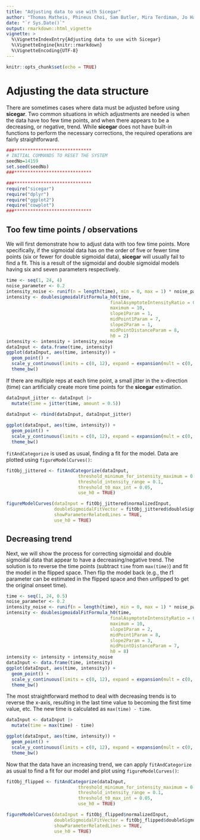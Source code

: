 ```yaml
---
title: "Adjusting data to use with Sicegar"
author: "Thomas Matheis, Phineus Choi, Sam Butler, Mira Terdiman, Jo Hardin"
date: "`r Sys.Date()`"
output: rmarkdown::html_vignette
vignette: >
  %\VignetteIndexEntry{Adjusting data to use with Sicegar}
  %\VignetteEngine{knitr::rmarkdown}
  %\VignetteEncoding{UTF-8}
---
```


```r
knitr::opts_chunk$set(echo = TRUE)
```

# Adjusting the data structure

There are sometimes cases where data must be adjusted before using **sicegar**. 
Two common situations in which adjustments are needed is when the data have too few time points, and when there appears to be a decreasing, or negative, trend. 
While **sicegar** does not have built-in functions to perform the necessary corrections, the required operations are fairly straightforward.

```r

###*****************************
# INITIAL COMMANDS TO RESET THE SYSTEM
seedNo=14159
set.seed(seedNo)
###*****************************

###*****************************
require("sicegar")
require("dplyr")
require("ggplot2")
require("cowplot")
###*****************************
```

## Too few time points / observations

We will first demonstrate how to adjust data with too few time points. 
More specifically, if the sigmoidal data has on the order of five or fewer time points (six or fewer for double sigmoidal data), **sicegar** will usually fail to find a fit. 
This is a result of the sigmoidal and double sigmoidal models having six and seven parameters respectively.

```r
time <- seq(1, 24, 4)
noise_parameter <- 0.2
intensity_noise <- runif(n = length(time), min = 0, max = 1) * noise_parameter
intensity <- doublesigmoidalFitFormula_h0(time,
                                       finalAsymptoteIntensityRatio = 0.3,
                                       maximum = 10,
                                       slope1Param = 1,
                                       midPoint1Param = 7,
                                       slope2Param = 1,
                                       midPointDistanceParam = 8,
                                       h0 = 2)
intensity <- intensity + intensity_noise
dataInput <- data.frame(time, intensity)
ggplot(dataInput, aes(time, intensity)) + 
  geom_point() + 
  scale_y_continuous(limits = c(0, 12), expand = expansion(mult = c(0, 0))) + 
  theme_bw()
```

If there are multiple reps at each time point, a small jitter in the x-direction (time) can artificially create more time points for the **sicegar** estimation.

```r
dataInput_jitter <- dataInput |>
  mutate(time = jitter(time, amount = 0.5))

dataInput <- rbind(dataInput, dataInput_jitter)
  
ggplot(dataInput, aes(time, intensity)) + 
  geom_point() + 
  scale_y_continuous(limits = c(0, 12), expand = expansion(mult = c(0, 0))) + 
  theme_bw()
```

`fitAndCategorize` is used as usual, finding a fit for the model. 
Data are plotted using `figureModelCurves()`:

```r
fitObj_jittered <- fitAndCategorize(dataInput,
                           threshold_minimum_for_intensity_maximum = 0.3,
                           threshold_intensity_range = 0.1,
                           threshold_t0_max_int = 0.05,
                           use_h0 = TRUE)

figureModelCurves(dataInput = fitObj_jittered$normalizedInput,
                  doubleSigmoidalFitVector = fitObj_jittered$doubleSigmoidalModel,
                  showParameterRelatedLines = TRUE,
                  use_h0 = TRUE)
```

## Decreasing trend

Next, we will show the process for correcting sigmoidal and double sigmoidal data that appear to have a decreasing/negative trend. 
The solution is to reverse the time points (subtract `time` from `max(time)`) and fit the model in the flipped space. 
Then flip the model back (e.g., the $t1$ parameter can be estimated in the flipped space and then unflipped to get the original onseet time).

```r
time <- seq(1, 24, 0.5)
noise_parameter <- 0.2
intensity_noise <- runif(n = length(time), min = 0, max = 1) * noise_parameter
intensity <- doublesigmoidalFitFormula_h0(time,
                                       finalAsymptoteIntensityRatio = 0.3,
                                       maximum = 10,
                                       slope1Param = 2,
                                       midPoint1Param = 8,
                                       slope2Param = 3,
                                       midPointDistanceParam = 7,
                                       h0 = 8)
intensity <- intensity + intensity_noise
dataInput <- data.frame(time, intensity)
ggplot(dataInput, aes(time, intensity)) + 
  geom_point() + 
  scale_y_continuous(limits = c(0, 12), expand = expansion(mult = c(0, 0))) + 
  theme_bw()
```

The most straightforward method to deal with decreasing trends is to reverse the x-axis, resulting in the last time value to becoming the first time value, etc.
The new time is calculated as `max(time) - time`.

```r
dataInput <- dataInput |>
  mutate(time = max(time) - time)

ggplot(dataInput, aes(time, intensity)) + 
  geom_point() + 
  scale_y_continuous(limits = c(0, 12), expand = expansion(mult = c(0, 0))) + 
  theme_bw()
```

Now that the data have an increasing trend, we can apply `fitAndCategorize` as usual to find a fit for our model and plot using `figureModelCurves()`:

```r
fitObj_flipped <- fitAndCategorize(dataInput,
                           threshold_minimum_for_intensity_maximum = 0.3,
                           threshold_intensity_range = 0.1,
                           threshold_t0_max_int = 0.05,
                           use_h0 = TRUE)

figureModelCurves(dataInput = fitObj_flipped$normalizedInput,
                  doubleSigmoidalFitVector = fitObj_flipped$doubleSigmoidalModel,
                  showParameterRelatedLines = TRUE,
                  use_h0 = TRUE)
```

